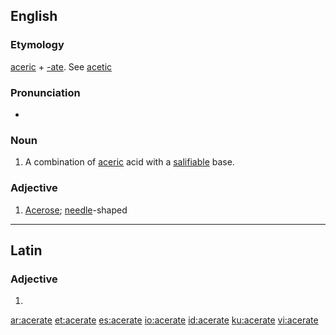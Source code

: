 ==English==

===Etymology===
[[aceric]] + [[-ate]]. See [[acetic]]

===Pronunciation===
* {{hyphenation|AAH-suhr-eit|lang=en}}

===Noun===
{{en-noun}}

# {{label|en|chemistry}} A combination of [[aceric]] acid with a [[salifiable]] base.

===Adjective===
{{en-adj}}

# [[acerose|Acerose]]; [[needle]]-shaped {{gloss|long and pointed}}

----

==Latin==

===Adjective===
{{la-adj-form|acerāte}}

# {{inflection of|acerātus||voc|m|s|lang=la}}

[[ar:acerate]]
[[et:acerate]]
[[es:acerate]]
[[io:acerate]]
[[id:acerate]]
[[ku:acerate]]
[[vi:acerate]]